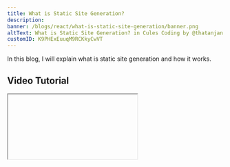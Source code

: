 ```yaml
---
title: What is Static Site Generation?
description:
banner: /blogs/react/what-is-static-site-generation/banner.png
altText: What is Static Site Generation? in Cules Coding by @thatanjan
customID: K9PHExEuuqM9RCKkyCwVT
---
```


In this blog, I will explain what is static site generation and how it works.

## Video Tutorial

<Iframe videoID='x5ghzY13ySg' />

## What does Static mean?

Static means things that don't change. A static website's content doesn't change. For example, if you have a blog, you don't change the blog content much. So, the website's content doesn't change. That's why it will be a static site.
If the content changes, it will be a dynamic site like a social media website.

## How does our web work?

We have to understand how our web works. Take a look at the following image.

![Image description](https://dev-to-uploads.s3.amazonaws.com/uploads/articles/8vccf4zzhxue4zd4nlvi.png)

- We have a client(normally a browser) and a server.
- Client sends a request for an HTML page for example `blog.html`.
- The server creates the blog.html file.
- Now the `blog.html` file might need some external data like from a database or an API. So, the server fetches data from the sources and builds the HTML file with the fetched data.
- Then the server sends that back to the client as a response.

This is what we call Server-side rendering. If you want to learn more about server-side rendering, you can watch the following video.

<Iframe videoID='LuG1KNowti4' />

Also, you can learn about the client-side rendering from the following video.

<Iframe videoID='o7FvNQ5RNYw' />

## Problem with Server-side rendering

Every time the client sends a request to the server, the whole process starts again. And it makes sense.
But it can be slow in one scenario. Suppose, the data that needs to fetch on request time rarely changes.
For example, if you write a blog, you don't change the blog content much. So, the website's content doesn't change.
It will be unnecessary to fetch the same data from the database every time the client sends a request.

## How does static site generation solve this problem?

![Image description](https://dev-to-uploads.s3.amazonaws.com/uploads/articles/vsta8sl80gztxi8iryoe.png)

![Image description](https://dev-to-uploads.s3.amazonaws.com/uploads/articles/nb95z8a4pf26f5j2vt0w.png)

Instead of fetching data on request time, we can fetch the data on build time and put the data in the HTML file.
So, now if the client sends a request, the server will immediately send the HTML file back to the client. Because the HTML file is already created with the required data.
So, you don't need to do the extra process which makes the website super fast.

## What is Static Site Generation?

So, Static site generation is a process of generating static webpages at the build time. Static sites are getting more and more popular.

## How to use static site generation?

You can use some kind of front-end frameworks like Gatsby, Next.js, Jekyll, etc. You can check [the link](https://jamstack.org/generators/) for more details.

## Pros of static site generation

- It's fast.
- No need of backend.
- It's SEO friendly.
- Easy to scale.
- Free hosting with github page, netlify, vercel, etc.

## When to use static site generation?

Static sites are great when the content doesn't change. If your content changes often, then static site generation is not the best option.
